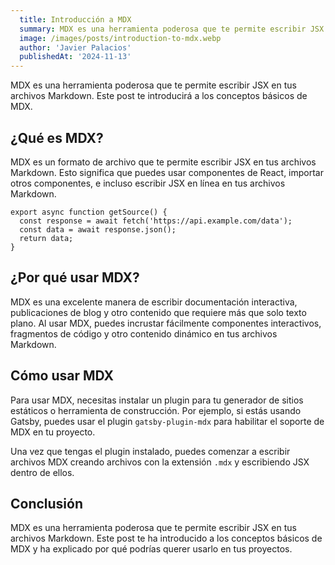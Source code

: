 ```yaml
---
  title: Introducción a MDX
  summary: MDX es una herramienta poderosa que te permite escribir JSX en tus archivos Markdown. Este post te introducirá a los conceptos básicos de MDX.
  image: /images/posts/introduction-to-mdx.webp
  author: 'Javier Palacios'
  publishedAt: '2024-11-13'
---
```


MDX es una herramienta poderosa que te permite escribir JSX en tus archivos
Markdown. Este post te introducirá a los conceptos básicos de MDX.

## ¿Qué es MDX?

MDX es un formato de archivo que te permite escribir JSX en tus archivos
Markdown. Esto significa que puedes usar componentes de React, importar otros
componentes, e incluso escribir JSX en línea en tus archivos Markdown.

```
export async function getSource() {
  const response = await fetch('https://api.example.com/data');
  const data = await response.json();
  return data;
}
```

## ¿Por qué usar MDX?

MDX es una excelente manera de escribir documentación interactiva, publicaciones
de blog y otro contenido que requiere más que solo texto plano. Al usar MDX,
puedes incrustar fácilmente componentes interactivos, fragmentos de código y
otro contenido dinámico en tus archivos Markdown.

<Counter />

## Cómo usar MDX

Para usar MDX, necesitas instalar un plugin para tu generador de sitios
estáticos o herramienta de construcción. Por ejemplo, si estás usando Gatsby,
puedes usar el plugin `gatsby-plugin-mdx` para habilitar el soporte de MDX en tu
proyecto.

Una vez que tengas el plugin instalado, puedes comenzar a escribir archivos MDX
creando archivos con la extensión `.mdx` y escribiendo JSX dentro de ellos.

## Conclusión

MDX es una herramienta poderosa que te permite escribir JSX en tus archivos
Markdown. Este post te ha introducido a los conceptos básicos de MDX y ha
explicado por qué podrías querer usarlo en tus proyectos.
